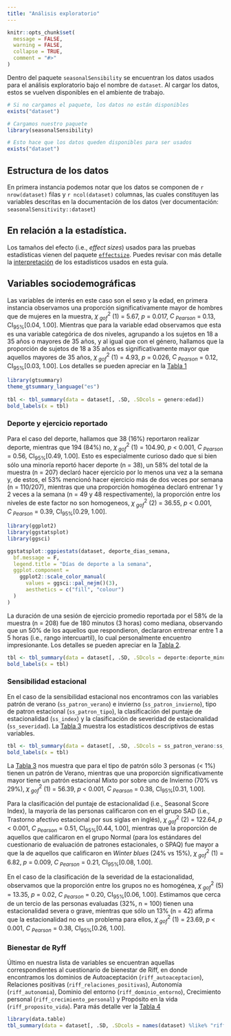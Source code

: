 ```yaml
---
title: "Análisis exploratorio"
---
```


```r
knitr::opts_chunk$set(
  message = FALSE,
  warning = FALSE,
  collapse = TRUE,
  comment = "#>"
)
```

Dentro del paquete `seasonalSensibility` se encuentran los datos usados para el análisis exploratorio bajo el nombre de `dataset`. Al cargar los datos, estos se vuelven disponibles en el ambiente de trabajo.

```r
# Si no cargamos el paquete, los datos no están disponibles
exists("dataset")

# Cargamos nuestro paquete
library(seasonalSensibility)

# Esto hace que los datos queden disponibles para ser usados
exists("dataset")
```

## Estructura de los datos

En primera instancia podemos notar que los datos se componen de `r nrow(dataset)` filas y `r ncol(dataset)` columnas, las cuales constituyen las variables descritas en la documentación de los datos (ver documentación: `seasonalSensitivity::dataset`)

## En relación a la estadística.

Los tamaños del efecto (i.e., *effect sizes*) usados para las pruebas estadísticas vienen del paquete [`effectsize`](https://easystats.github.io/effectsize/). Puedes revisar con más detalle la [interpretación](https://easystats.github.io/effectsize/articles/interpret.html) de los estadísticos usados en esta guía.

## Variables sociodemográficas

Las variables de interés en este caso son el sexo y la edad, en primera instancia observamos una proporción significativamente mayor de hombres que de mujeres en la muestra, $\chi^2_{~gof}$ (1) = 5.67, *p* = 0.017, $C_{~Pearson}$ = 0.13, CI~95%~[0.04, 1.00]. Mientras que para la variable edad observamos que esta es una variable categórica de dos niveles, agrupando a los sujetos en 18 a 35 años o mayores de 35 años, y al igual que con el género, hallamos que la proporción de sujetos de 18 a 35 años es significativamente mayor que aquellos mayores de 35 años, $\chi^2_{~gof}$ (1) = 4.93, *p* = 0.026, $C_{~Pearson}$ = 0.12, CI~95%~[0.03, 1.00]. Los detalles se pueden apreciar en la [Tabla 1](#tab1)

:::{#tab1}
```r
library(gtsummary)
theme_gtsummary_language("es")
  
tbl <- tbl_summary(data = dataset[, .SD, .SDcols = genero:edad])
bold_labels(x = tbl)
```
:::

### Deporte y ejercicio reportado

Para el caso del deporte, hallamos que 38 (16%) reportaron realizar deporte, mientras que 194 (84%) no, $\chi^2_{~gof}$ (1) = 104.90, *p* < 0.001, $C_{~Pearson}$ = 0.56, CI~95%~[0.49, 1.00]. Esto es especialmente curioso dado que si bien sólo una minoría reportó hacer deporte (n = 38), un 58% del total de la muestra (n = 207) declaró hacer ejercicio por lo menos una vez a la semana y, de estos, el 53% mencionó hacer ejercicio más de dos veces por semana (n = 110/207), mientras que una proporción homogénea declaró entrenar 1 y 2 veces a la semana (n = 49 y 48 respectivamente), la proporción entre los niveles de este factor no son homogeneos, $\chi^2_{~gof}$ (2) = 36.55, *p* < 0.001, $C_{~Pearson}$ = 0.39, CI~95%~[0.29, 1.00].

```r
library(ggplot2)
library(ggstatsplot)
library(ggsci)

ggstatsplot::ggpiestats(dataset, deporte_dias_semana,
  bf.message = F,
  legend.title = "Días de deporte a la semana",
  ggplot.component =
    ggplot2::scale_color_manual(
      values = ggsci::pal_nejm()(3),
      aesthetics = c("fill", "colour")
  )
)
```

La duración de una sesión de ejercicio promedio reportada por el 58% de la muestra (n = 208) fue de 180 minutos (3 horas) como mediana, observando que un 50% de los aquellos que respondieron, declararon entrenar entre 1 a 5 horas (i.e., rango intercuartil), lo cual personalmente encuentro impresionante. Los detalles se pueden apreciar en la [Tabla 2](#tab2).

:::{#tab2}
```r
tbl <- tbl_summary(data = dataset[, .SD, .SDcols = deporte:deporte_minutos_sesion])
bold_labels(x = tbl)
```
:::

### Sensibilidad estacional

En el caso de la sensibilidad estacional nos encontramos con las variables patrón de verano (`ss_patron_verano`) e invierno (`ss_patron_invierno`), tipo de patron estacional (`ss_patron_tipo`), la clasificación del puntaje de estacionalidad (`ss_index`) y la clasificación de severidad de estacionalidad (`ss_severidad`). La [Tabla 3](#tab3) muestra los estadísticos descriptivos de estas variables.

:::{#tab3}
```r
tbl <- tbl_summary(data = dataset[, .SD, .SDcols = ss_patron_verano:ss_severidad])
bold_labels(x = tbl)
```
:::

La [Tabla 3](#tab3) nos muestra que para el tipo de patrón sólo 3 personas (< 1%) tienen un patrón de Verano, mientras que una proporción significativamente mayor tiene un patrón estacional Mixto por sobre uno de Invierno (70% vs 29%), $\chi^2_{~gof}$ (1) = 56.39, *p* < 0.001, $C_{~Pearson}$ = 0.38, CI~95%~[0.31, 1.00].

Para la clasificación del puntaje de estacionalidad (i.e., Seasonal Score Index), la mayoría de las personas calificaron con en el grupo SAD (i.e., Trastorno afectivo estacional por sus siglas en inglés), $\chi^2_{~gof}$ (2) = 122.64, *p* < 0.001, $C_{~Pearson}$ = 0.51, CI~95%~[0.44, 1.00], mientras que la proporción de aquellos que calificaron en el grupo Normal (para los estándares del cuestionario de evaluación de patrones estacionales, o SPAQ) fue mayor a que la de aquellos que calificaron en *Winter blues* (24% vs 15%), $\chi^2_{~gof}$ (1) = 6.82, *p* = 0.009, $C_{~Pearson}$ = 0.21, CI~95%~[0.08, 1.00].

En el caso de la clasificación de la severidad de la estacionalidad, observamos que la proporción entre los grupos no es homogénea, $\chi^2_{~gof}$ (5) = 13.35, *p* = 0.02, $C_{~Pearson}$ = 0.20, CI~95%~[0.06, 1.00]. Estimamos que cerca de un tercio de las personas evaluadas (32%, n = 100) tienen una estacionalidad severa o grave, mientras que sólo un 13% (n = 42) afirma que la estacionalidad no es un problema para ellos, $\chi^2_{~gof}$ (1) = 23.69, *p* < 0.001, $C_{~Pearson}$ = 0.38, CI~95%~[0.26, 1.00].

### Bienestar de Ryff

Último en nuestra lista de variables se encuentran aquellas correspondientes al cuestionario de bienestar de Riff, en donde encontramos los dominios de Autoaceptación (`riff_autoaceptacion`), Relaciones positivas (`riff_relaciones_positivas`), Autonomía (`riff_autonomia`), Dominio del entorno (`riff_dominio_entorno`), Crecimiento personal (`riff_crecimiento_personal`) y Propósito en la vida (`riff_proposito_vida`). Para más detalle ver la [Tabla 4](#tab4)

:::{#tab4}
```r
library(data.table)
tbl_summary(data = dataset[, .SD, .SDcols = names(dataset) %like% "riff"])
```
:::
